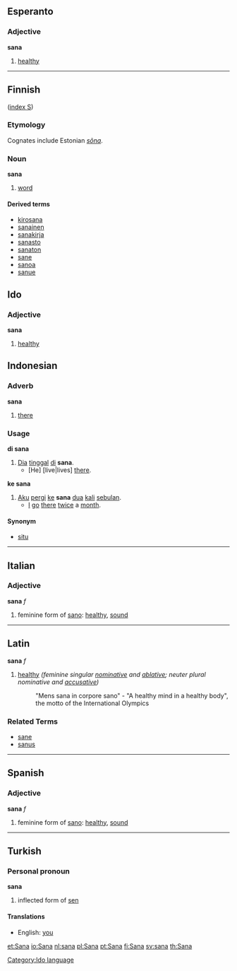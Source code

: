 == Esperanto ==

===Adjective===
'''sana'''

# [[healthy]]

----
== Finnish ==
([[Wiktionary:Finnish_index_s|index S]])

===Etymology===
Cognates include Estonian ''[[sõna]]''.

=== Noun ===
'''sana'''

#[[word]]

====Derived terms====
*[[kirosana]]
*[[sanainen]]
*[[sanakirja]]
*[[sanasto]]
*[[sanaton]]
*[[sane]]
*[[sanoa]]
*[[sanue]]

==Ido==
[[Category:Ido language]]
===Adjective===
'''sana'''

# [[healthy]]

== Indonesian ==
=== Adverb ===
'''sana'''

# [[there]]

=== Usage ===
'''di sana'''
# [[Dia]] [[tinggal]] [[di]] '''sana'''.
#* [He] [live|lives] [[there]].

'''ke sana'''
# [[aku|Aku]] [[pergi]] [[ke]] '''sana''' [[dua]] [[kali]] [[bulan|sebulan]].
#* [[I]] [[go]] [[there]] [[twice]] a [[month]].

==== Synonym ====
* [[situ]]

----
==Italian==
===Adjective===
'''sana''' ''f''

# feminine form of [[sano]]: [[healthy]], [[sound]]

----
==Latin==
'''sana''' ''f''

# [[healthy]] ''(feminine singular [[nominative]] and [[ablative]]; neuter plural nominative and [[accusative]])''
#: "Mens sana in corpore sano" - "A healthy mind in a healthy body", the motto of the International Olympics

===Related Terms===
*[[sane]]
*[[sanus]]


----
==Spanish==
===Adjective===
'''sana''' ''f''

# feminine form of [[sano]]: [[healthy]], [[sound]]

-----
== Turkish ==
=== Personal pronoun ===
'''sana'''

#inflected form of [[sen]]

====Translations====
*English: [[you]]

[[et:Sana]]
[[io:Sana]]
[[nl:sana]]
[[pl:Sana]]
[[pt:Sana]]
[[fi:Sana]]
[[sv:sana]]
[[th:Sana]]